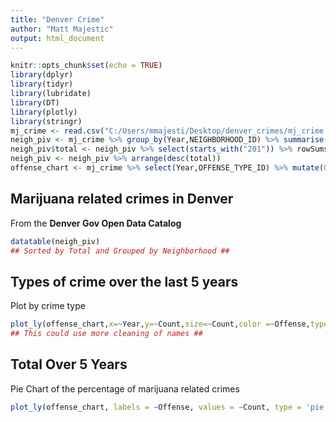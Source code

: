 ---
title: "Denver Crime"
author: "Matt Majestic"
output: html_document
---

```{r setup, include=FALSE}
knitr::opts_chunk$set(echo = TRUE)
library(dplyr)
library(tidyr)
library(lubridate)
library(DT)
library(plotly)
library(stringr)
mj_crime <- read.csv("C:/Users/mmajesti/Desktop/denver_crimes/mj_crime.csv",stringsAsFactors = FALSE)
neigh_piv <- mj_crime %>% group_by(Year,NEIGHBORHOOD_ID) %>% summarise(Count = n()) %>% spread(Year,Count,fill = 0) 
neigh_piv$total <- neigh_piv %>% select(starts_with("201")) %>% rowSums 
neigh_piv <- neigh_piv %>% arrange(desc(total))
offense_chart <- mj_crime %>% select(Year,OFFENSE_TYPE_ID) %>% mutate(Offense = stringr::word(OFFENSE_TYPE_ID,1))  %>% group_by(Year,Offense) %>% summarise(Count = n()) %>% arrange(desc(Count))

```

## Marijuana related crimes in Denver

From the **Denver Gov Open Data Catalog**


```{r cars,warning=FALSE}
datatable(neigh_piv)
## Sorted by Total and Grouped by Neighborhood ##
```

## Types of crime over the last 5 years

Plot by crime type

```{r pressure,warning=FALSE}
plot_ly(offense_chart,x=~Year,y=~Count,size=~Count,color =~Offense,type = "scatter")
## This could use more cleaning of names ##
```

## Total Over 5 Years

Pie Chart of the percentage of marijuana related crimes

```{r pie,warning=FALSE}
plot_ly(offense_chart, labels = ~Offense, values = ~Count, type = 'pie')
```